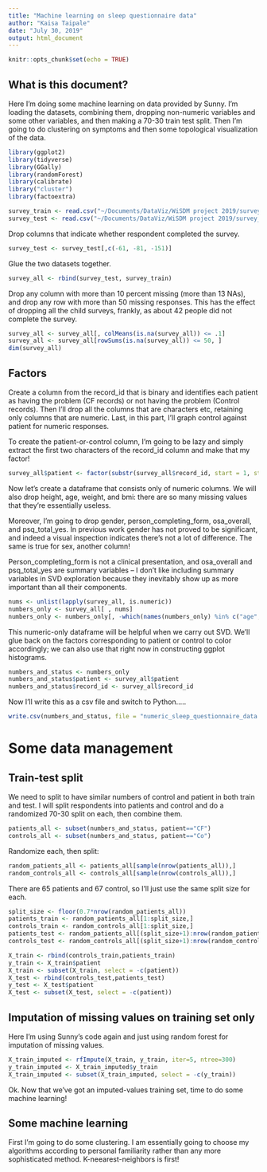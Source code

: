 ```yaml
---
title: "Machine learning on sleep questionnaire data"
author: "Kaisa Taipale"
date: "July 30, 2019"
output: html_document
---
```


```r
knitr::opts_chunk$set(echo = TRUE)
```


## What is this document?

Here I'm doing some machine learning on data provided by Sunny.
I'm loading the datasets, combining them, dropping non-numeric variables and some other variables, and then making a 70-30 train test split. Then I'm going to do clustering on symptoms and then some topological visualization of the data.

```r
library(ggplot2)
library(tidyverse)
library(GGally)
library(randomForest)
library(calibrate)
library("cluster")
library(factoextra)
```

```r
survey_train <- read.csv("~/Documents/DataViz/WiSDM project 2019/survey_train.csv")
survey_test <- read.csv("~/Documents/DataViz/WiSDM project 2019/survey_test.csv")
```
Drop columns that indicate whether respondent completed the survey.

```r
survey_test <- survey_test[,c(-61, -81, -151)]
```

Glue the two datasets together.

```r
survey_all <- rbind(survey_test, survey_train)
```

Drop any column with more than 10 percent missing (more than 13 NAs), and drop any row with more than 50 missing responses. This has the effect of dropping all the child surveys, frankly, as about 42 people did not complete the survey.

```r
survey_all <- survey_all[, colMeans(is.na(survey_all)) <= .1] 
survey_all <- survey_all[rowSums(is.na(survey_all)) <= 50, ]
dim(survey_all)
```
## Factors 

Create a column from the record_id that is binary and identifies each patient as having the problem (CF records) or not having the problem (Control records). Then I'll drop all the columns that are characters etc, retaining only columns that are numeric. Last, in this part, I'll graph control against patient for numeric responses. 


To create the patient-or-control column, I'm going to be lazy and simply extract the first two characters of the record_id column and make that my factor!
```r
survey_all$patient <- factor(substr(survey_all$record_id, start = 1, stop = 2))
```

Now let's create a dataframe that consists only of numeric columns. We will also drop height, age, weight, and bmi: there are so many missing values that they're essentially useless. 

Moreover, I'm going to drop gender, person_completing_form, osa_overall, and psq_total_yes. In previous work gender has not proved to be significant, and indeed a visual inspection indicates there's not a lot of difference. The same is true for sex, another column!

Person_completing_form is not a clinical presentation, and osa_overall and psq_total_yes are summary variables -- I don't like including summary variables in SVD exploration because they inevitably show up as more important than all their components. 


```r
nums <- unlist(lapply(survey_all, is.numeric)) 
numbers_only <- survey_all[ , nums]
numbers_only <- numbers_only[, -which(names(numbers_only) %in% c("age","weight","height","bmi", "gender","sex", "person_completing_form", "psq_total_yes","osa_overall"))]
```

This numeric-only dataframe will be helpful when we carry out SVD. We'll glue back on the factors corresponding to patient or control to color accordingly; we can also use that right now in constructing ggplot histograms. 

```r
numbers_and_status <- numbers_only 
numbers_and_status$patient <- survey_all$patient
numbers_and_status$record_id <- survey_all$record_id
```

Now I'll write this as a csv file and switch to Python.....

```r
write.csv(numbers_and_status, file = "numeric_sleep_questionnaire_data.csv")
```

# Some data management
## Train-test split

We need to split to have similar numbers of control and patient in both train and test. I will split respondents into patients and control and do a randomized 70-30 split on each, then combine them.

```r
patients_all <- subset(numbers_and_status, patient=="CF")
controls_all <- subset(numbers_and_status, patient=="Co")
```

Randomize each, then split:
```r
random_patients_all <- patients_all[sample(nrow(patients_all)),]
random_controls_all <- controls_all[sample(nrow(controls_all)),]
```
There are 65 patients and 67 control, so I'll just use the same split size for each.
```r
split_size <- floor(0.7*nrow(random_patients_all))
patients_train <- random_patients_all[1:split_size,]
controls_train <- random_controls_all[1:split_size,]
patients_test <- random_patients_all[(split_size+1):nrow(random_patients_all),]
controls_test <- random_controls_all[(split_size+1):nrow(random_controls_all),]
```

```r
X_train <- rbind(controls_train,patients_train)
y_train <- X_train$patient
X_train <- subset(X_train, select = -c(patient))
X_test <- rbind(controls_test,patients_test)
y_test <- X_test$patient
X_test <- subset(X_test, select = -c(patient))
```
## Imputation of missing values on training set only

Here I'm using Sunny's code again and just using random forest for imputation of missing values.


```r
X_train_imputed <- rfImpute(X_train, y_train, iter=5, ntree=300)
y_train_imputed <- X_train_imputed$y_train
X_train_imputed <- subset(X_train_imputed, select = -c(y_train))
```


Ok. Now that we've got an imputed-values training set, time to do some machine learning!

## Some machine learning

First I'm going to do some clustering. I am essentially going to choose my algorithms according to personal familiarity rather than any more sophisticated method. K-neearest-neighbors is first!


